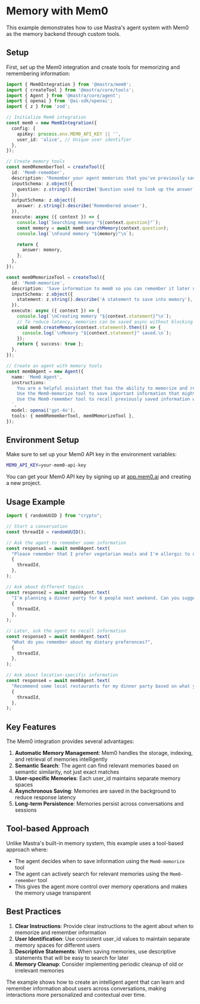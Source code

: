 # Memory with Mem0

This example demonstrates how to use Mastra's agent system with Mem0 as the memory backend through custom tools.

## Setup

First, set up the Mem0 integration and create tools for memorizing and remembering information:

```typescript
import { Mem0Integration } from '@mastra/mem0';
import { createTool } from '@mastra/core/tools';
import { Agent } from '@mastra/core/agent';
import { openai } from '@ai-sdk/openai';
import { z } from 'zod';

// Initialize Mem0 integration
const mem0 = new Mem0Integration({
  config: {
    apiKey: process.env.MEM0_API_KEY || '',
    user_id: 'alice', // Unique user identifier
  },
});

// Create memory tools
const mem0RememberTool = createTool({
  id: 'Mem0-remember',
  description: "Remember your agent memories that you've previously saved using the Mem0-memorize tool.",
  inputSchema: z.object({
    question: z.string().describe('Question used to look up the answer in saved memories.'),
  }),
  outputSchema: z.object({
    answer: z.string().describe('Remembered answer'),
  }),
  execute: async ({ context }) => {
    console.log(`Searching memory "${context.question}"`);
    const memory = await mem0.searchMemory(context.question);
    console.log(`\nFound memory "${memory}"\n`);

    return {
      answer: memory,
    };
  },
});

const mem0MemorizeTool = createTool({
  id: 'Mem0-memorize',
  description: 'Save information to mem0 so you can remember it later using the Mem0-remember tool.',
  inputSchema: z.object({
    statement: z.string().describe('A statement to save into memory'),
  }),
  execute: async ({ context }) => {
    console.log(`\nCreating memory "${context.statement}"\n`);
    // To reduce latency, memories can be saved async without blocking tool execution
    void mem0.createMemory(context.statement).then(() => {
      console.log(`\nMemory "${context.statement}" saved.\n`);
    });
    return { success: true };
  },
});

// Create an agent with memory tools
const mem0Agent = new Agent({
  name: 'Mem0 Agent',
  instructions: `
    You are a helpful assistant that has the ability to memorize and remember facts using Mem0.
    Use the Mem0-memorize tool to save important information that might be useful later.
    Use the Mem0-remember tool to recall previously saved information when answering questions.
  `,
  model: openai('gpt-4o'),
  tools: { mem0RememberTool, mem0MemorizeTool },
});
```

## Environment Setup

Make sure to set up your Mem0 API key in the environment variables:

```bash
MEM0_API_KEY=your-mem0-api-key
```

You can get your Mem0 API key by signing up at [app.mem0.ai](https://app.mem0.ai) and creating a new project.

## Usage Example

```typescript
import { randomUUID } from "crypto";

// Start a conversation
const threadId = randomUUID();

// Ask the agent to remember some information
const response1 = await mem0Agent.text(
  "Please remember that I prefer vegetarian meals and I'm allergic to nuts. Also, I live in San Francisco.",
  {
    threadId,
  },
);

// Ask about different topics
const response2 = await mem0Agent.text(
  "I'm planning a dinner party for 6 people next weekend. Can you suggest a menu?",
  {
    threadId,
  },
);

// Later, ask the agent to recall information
const response3 = await mem0Agent.text(
  "What do you remember about my dietary preferences?",
  {
    threadId,
  },
);

// Ask about location-specific information
const response4 = await mem0Agent.text(
  "Recommend some local restaurants for my dinner party based on what you know about me.",
  {
    threadId,
  },
);
```

## Key Features

The Mem0 integration provides several advantages:

1. **Automatic Memory Management**: Mem0 handles the storage, indexing, and retrieval of memories intelligently
2. **Semantic Search**: The agent can find relevant memories based on semantic similarity, not just exact matches
3. **User-specific Memories**: Each user_id maintains separate memory spaces
4. **Asynchronous Saving**: Memories are saved in the background to reduce response latency
5. **Long-term Persistence**: Memories persist across conversations and sessions

## Tool-based Approach

Unlike Mastra's built-in memory system, this example uses a tool-based approach where:

- The agent decides when to save information using the `Mem0-memorize` tool
- The agent can actively search for relevant memories using the `Mem0-remember` tool
- This gives the agent more control over memory operations and makes the memory usage transparent

## Best Practices

1. **Clear Instructions**: Provide clear instructions to the agent about when to memorize and remember information
2. **User Identification**: Use consistent user_id values to maintain separate memory spaces for different users
3. **Descriptive Statements**: When saving memories, use descriptive statements that will be easy to search for later
4. **Memory Cleanup**: Consider implementing periodic cleanup of old or irrelevant memories

The example shows how to create an intelligent agent that can learn and remember information about users across conversations, making interactions more personalized and contextual over time.
